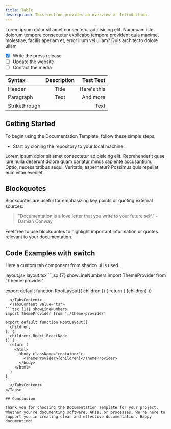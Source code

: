 ```yaml
---
title: Table
description: This section provides an overview of Introduction.
---
```


Lorem ipsum dolor sit amet consectetur adipisicing elit. Numquam iste dolorum tempore consectetur explicabo tempora provident quia maxime, molestiae, facilis aperiam et, error illum vel ullam? Quis architecto dolore ullam

- [x] Write the press release
- [ ] Update the website
- [ ] Contact the media

| Syntax        | Description |   Test Text |
| :------------ | :---------: | ----------: |
| Header        |    Title    | Here's this |
| Paragraph     |    Text     |    And more |
| Strikethrough |             |    ~~Text~~ |

## Getting Started

To begin using the Documentation Template, follow these simple steps:

- Start by cloning the repository to your local machine.

Lorem ipsum dolor sit amet consectetur adipisicing elit. Reprehenderit quae iure nulla deserunt dolore quam pariatur minus sapiente accusantium. Optio, necessitatibus sequi. Veritatis, aspernatur? Possimus quis repellat eum vitae eveniet.

## Blockquotes

Blockquotes are useful for emphasizing key points or quoting external sources:

> "Documentation is a love letter that you write to your future self." - Damian Conway

Feel free to use blockquotes to highlight important information or quotes relevant to your documentation.

## Code Examples with switch

Here a custom tab component from shadcn ui is used.

<Tabs defaultValue="js" className="pt-5 pb-1">
  <TabsList className="">
    <TabsTrigger value="js">layout.jsx</TabsTrigger>
    <TabsTrigger value="ts">layout.tsx</TabsTrigger>
  </TabsList>
  <TabsContent value="js">
  ```jsx {7} showLineNumbers
import ThemeProvider from './theme-provider'
 
export default function RootLayout({ children }) {
  return (
    <html>
      <body className="container">
        <ThemeProvider>{children}</ThemeProvider>
      </body>
    </html>
  )}
````
  </TabsContent>
  <TabsContent value="ts">
```tsx {11} showLineNumbers
import ThemeProvider from './theme-provider'
 
export default function RootLayout({
  children,
}: {
  children: React.ReactNode
}) {
  return (
    <html>
      <body className="container">
        <ThemeProvider>{children}</ThemeProvider>
      </body>
    </html>
  )
}
```
  </TabsContent>
</Tabs>

## Conclusion

Thank you for choosing the Documentation Template for your project. Whether you're documenting software, APIs, or processes, we're here to support you in creating clear and effective documentation. Happy documenting!

